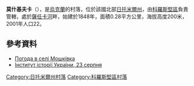 {{coord|50|47|30|N|28|25|34|E|scale:30000|display=title}}

'''莫什基夫卡'''（{{lang-uk|Мошківка}}），是[[烏克蘭|烏克蘭]]的村落，位於該國北部[[日托米爾州|日托米爾州]]，由[[科羅斯堅區|科羅斯堅區]]負責管轄，處於[[薩任卡河_(烏日河支流)|薩任卡河]]畔，始建於1848年，面積0.28平方公里，海拔高度200米，2001年人口22。

==參考資料==
* [http://weather.in.ua/ua/zhitomirskaja/16396 Погода в селі Мошківка] {{Wayback|url=http://weather.in.ua/ua/zhitomirskaja/16396 |date=20111219160517 }}
* [http://www.history.org.ua/?hrono Інститут історії України, 23 серпня] {{Wayback|url=http://www.history.org.ua/?hrono |date=20160629080207 }}

{{DEFAULTSORT:Мошківка}}
[[Category:日托米爾州村落|Category:日托米爾州村落]]
[[Category:科羅斯堅區村落|Category:科羅斯堅區村落]]


{{Zhytomyr-geo-stub}}